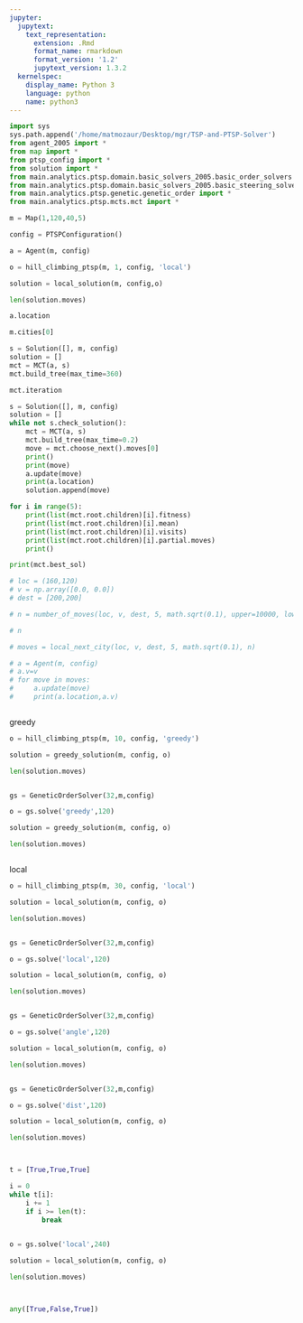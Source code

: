 ```yaml
---
jupyter:
  jupytext:
    text_representation:
      extension: .Rmd
      format_name: rmarkdown
      format_version: '1.2'
      jupytext_version: 1.3.2
  kernelspec:
    display_name: Python 3
    language: python
    name: python3
---
```


```python
import sys
sys.path.append('/home/matmozaur/Desktop/mgr/TSP-and-PTSP-Solver')
from agent_2005 import *
from map import *
from ptsp_config import *
from solution import *
from main.analytics.ptsp.domain.basic_solvers_2005.basic_order_solvers import *
from main.analytics.ptsp.domain.basic_solvers_2005.basic_steering_solvers import *
from main.analytics.ptsp.genetic.genetic_order import *
from main.analytics.ptsp.mcts.mct import *
```

```python
m = Map(1,120,40,5)

config = PTSPConfiguration()

a = Agent(m, config)

o = hill_climbing_ptsp(m, 1, config, 'local')
```

```python
solution = local_solution(m, config,o)

len(solution.moves)
```

```python
a.location
```

```python
m.cities[0]
```

```python
s = Solution([], m, config)
solution = []
mct = MCT(a, s)
mct.build_tree(max_time=360)
```

```python
mct.iteration
```

```python
s = Solution([], m, config)
solution = []
while not s.check_solution():
    mct = MCT(a, s)
    mct.build_tree(max_time=0.2)
    move = mct.choose_next().moves[0]
    print()
    print(move)
    a.update(move)
    print(a.location)
    solution.append(move)
```

```python
for i in range(5):
    print(list(mct.root.children)[i].fitness)
    print(list(mct.root.children)[i].mean)
    print(list(mct.root.children)[i].visits)
    print(list(mct.root.children)[i].partial.moves)
    print()
```

```python
print(mct.best_sol)
```

```python
# loc = (160,120)
# v = np.array([0.0, 0.0])
# dest = [200,200]

# n = number_of_moves(loc, v, dest, 5, math.sqrt(0.1), upper=10000, lower=0)

# n

# moves = local_next_city(loc, v, dest, 5, math.sqrt(0.1), n)

# a = Agent(m, config)
# a.v=v
# for move in moves:
#     a.update(move)
#     print(a.location,a.v)
```

```python

```

greedy

```python
o = hill_climbing_ptsp(m, 10, config, 'greedy')
```

```python
solution = greedy_solution(m, config, o)
```

```python
len(solution.moves)
```

```python

```

```python
gs = GeneticOrderSolver(32,m,config)
```

```python
o = gs.solve('greedy',120)
```

```python
solution = greedy_solution(m, config, o)
```

```python
len(solution.moves)
```

```python

```

local

```python
o = hill_climbing_ptsp(m, 30, config, 'local')
```

```python
solution = local_solution(m, config, o)
```

```python
len(solution.moves)
```

```python

```

```python
gs = GeneticOrderSolver(32,m,config)
```

```python
o = gs.solve('local',120)
```

```python
solution = local_solution(m, config, o)
```

```python
len(solution.moves)
```

```python

```

```python
gs = GeneticOrderSolver(32,m,config)
```

```python
o = gs.solve('angle',120)
```

```python
solution = local_solution(m, config, o)
```

```python
len(solution.moves)
```

```python

```

```python
gs = GeneticOrderSolver(32,m,config)
```

```python
o = gs.solve('dist',120)
```

```python
solution = local_solution(m, config, o)
```

```python
len(solution.moves)
```

```python

```

```python

```

```python
t = [True,True,True]
```

```python
i = 0
while t[i]:
    i += 1
    if i >= len(t):
        break
 
```

```python
o = gs.solve('local',240)
```

```python
solution = local_solution(m, config, o)
```

```python
len(solution.moves)
```

```python

```

```python

```

```python
any([True,False,True])
```

```python

```
